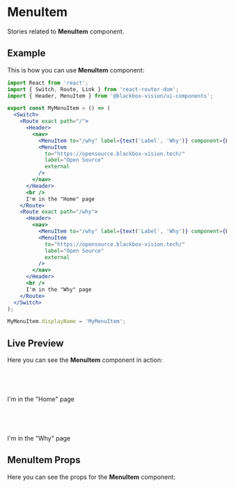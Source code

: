

<Meta title="UI Components/MenuItem" component={MenuItem} />

# MenuItem

Stories related to **MenuItem** component.

## Example

This is how you can use **MenuItem** component:

```jsx
import React from 'react';
import { Switch, Route, Link } from 'react-router-dom';
import { Header, MenuItem } from '@blackbox-vision/ui-components';

export const MyMenuItem = () => (
  <Switch>
    <Route exact path="/">
      <Header>
        <nav>
          <MenuItem to="/why" label={text('Label', 'Why')} component={Link} />
          <MenuItem
            to="https://opensource.blackbox-vision.tech/"
            label="Open Source"
            external
          />
        </nav>
      </Header>
      <br />
      I'm in the "Home" page
    </Route>
    <Route exact path="/why">
      <Header>
        <nav>
          <MenuItem to="/why" label={text('Label', 'Why')} component={Link} />
          <MenuItem
            to="https://opensource.blackbox-vision.tech/"
            label="Open Source"
            external
          />
        </nav>
      </Header>
      <br />
      I'm in the "Why" page
    </Route>
  </Switch>
);

MyMenuItem.displayName = 'MyMenuItem';
```

## Live Preview

Here you can see the **MenuItem** component in action:

<Preview withSource="none">
  <Story
    name="Get started"
    decorators={[
      withKnobs,
      addThemeProvider(lightTheme),
      StoryRouter({
        '/': linkTo('MenuItem'),
      }),
    ]}
  >
    <Switch>
      <Route exact path="/">
        <Header>
          <nav>
            <MenuItem to="/why" label={text('Label', 'Why')} component={Link} />
            <MenuItem
              to="https://opensource.blackbox-vision.tech/"
              label="Open Source"
              external
            />
          </nav>
        </Header>
        <br />
        I'm in the "Home" page
      </Route>
      <Route exact path="/why">
        <Header>
          <nav>
            <MenuItem to="/why" label={text('Label', 'Why')} component={Link} />
            <MenuItem
              to="https://opensource.blackbox-vision.tech/"
              label="Open Source"
              external
            />
          </nav>
        </Header>
        <br />
        I'm in the "Why" page
      </Route>
    </Switch>
  </Story>
</Preview>

## MenuItem Props

Here you can see the props for the **MenuItem** component:

<Props of={MenuItem} />
